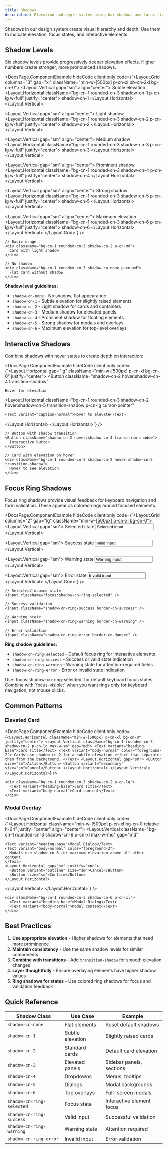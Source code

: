 ```yaml
---
title: Shadows
description: Elevation and depth system using box shadows and focus rings
---
```



Shadows in our design system create visual hierarchy and depth. Use them to indicate elevation, focus states, and interactive elements.

## Shadow Levels

Six shadow levels provide progressively deeper elevation effects. Higher numbers create stronger, more pronounced shadows.

<DocsPage.ComponentExample
  hideCode
  client:only
  code={`<Layout.Grid columns="3" gap="xl" className="min-w-[500px] p-cn-xl pb-cn-2xl bg-cn-0">
  <Layout.Vertical gap="sm" align="center">
    <Text variant="caption-normal" color="foreground-3">Subtle elevation</Text>
    <Layout.Horizontal className="bg-cn-1 rounded-cn-3 shadow-cn-1 p-cn-lg w-full" justify="center">
      <Text variant="caption-normal">shadow-cn-1</Text>
    </Layout.Horizontal>
  </Layout.Vertical>
  
  <Layout.Vertical gap="sm" align="center">
    <Text variant="caption-normal" color="foreground-3">Light shadow</Text>
    <Layout.Horizontal className="bg-cn-1 rounded-cn-3 shadow-cn-2 p-cn-lg w-full" justify="center">
      <Text variant="caption-normal">shadow-cn-2</Text>
    </Layout.Horizontal>
  </Layout.Vertical>
  
  <Layout.Vertical gap="sm" align="center">
    <Text variant="caption-normal" color="foreground-3">Medium shadow</Text>
    <Layout.Horizontal className="bg-cn-1 rounded-cn-3 shadow-cn-3 p-cn-lg w-full" justify="center">
      <Text variant="caption-normal">shadow-cn-3</Text>
    </Layout.Horizontal>
  </Layout.Vertical>
  
  <Layout.Vertical gap="sm" align="center">
    <Text variant="caption-normal" color="foreground-3">Prominent shadow</Text>
    <Layout.Horizontal className="bg-cn-1 rounded-cn-3 shadow-cn-4 p-cn-lg w-full" justify="center">
      <Text variant="caption-normal">shadow-cn-4</Text>
    </Layout.Horizontal>
  </Layout.Vertical>
  
  <Layout.Vertical gap="sm" align="center">
    <Text variant="caption-normal" color="foreground-3">Strong shadow</Text>
    <Layout.Horizontal className="bg-cn-1 rounded-cn-3 shadow-cn-5 p-cn-lg w-full" justify="center">
      <Text variant="caption-normal">shadow-cn-5</Text>
    </Layout.Horizontal>
  </Layout.Vertical>
  
  <Layout.Vertical gap="sm" align="center">
    <Text variant="caption-normal" color="foreground-3">Maximum elevation</Text>
    <Layout.Horizontal className="bg-cn-1 rounded-cn-3 shadow-cn-6 p-cn-lg w-full" justify="center">
      <Text variant="caption-normal">shadow-cn-6</Text>
    </Layout.Horizontal>
  </Layout.Vertical>
</Layout.Grid>`}
/>

```tsx
// Basic usage
<div className="bg-cn-1 rounded-cn-3 shadow-cn-2 p-cn-md">
  Card with light shadow
</div>

// No shadow
<div className="bg-cn-1 rounded-cn-3 shadow-cn-none p-cn-md">
  Flat card without shadow
</div>
```

**Shadow level guidelines:**

- `shadow-cn-none` - No shadow, flat appearance
- `shadow-cn-1` - Subtle elevation for slightly raised elements
- `shadow-cn-2` - Light shadow for cards and containers
- `shadow-cn-3` - Medium shadow for elevated panels
- `shadow-cn-4` - Prominent shadow for floating elements
- `shadow-cn-5` - Strong shadow for modals and overlays
- `shadow-cn-6` - Maximum elevation for top-level overlays

## Interactive Shadows

Combine shadows with hover states to create depth on interaction:

<DocsPage.ComponentExample
  hideCode
  client:only
  code={`<Layout.Horizontal gap="lg" className="min-w-[500px] p-cn-xl bg-cn-0" justify="center">
  <Button 
    className="shadow-cn-2 hover:shadow-cn-4 transition-shadow"
  >
    Hover for elevation
  </Button>
  
  <Layout.Horizontal 
    className="bg-cn-1 rounded-cn-3 shadow-cn-2 hover:shadow-cn-5 transition-shadow p-cn-lg cursor-pointer"
  >
    <Text variant="caption-normal">Hover to elevate</Text>
  </Layout.Horizontal>
</Layout.Horizontal>`}
/>

```tsx
// Button with shadow transition
<Button className="shadow-cn-2 hover:shadow-cn-4 transition-shadow">
  Interactive button
</Button>

// Card with elevation on hover
<div className="bg-cn-1 rounded-cn-3 shadow-cn-2 hover:shadow-cn-5 transition-shadow">
  Hover to see elevation
</div>
```

## Focus Ring Shadows

Focus ring shadows provide visual feedback for keyboard navigation and form validation. These appear as colored rings around focused elements.

<DocsPage.ComponentExample
  hideCode
  client:only
  code={`<Layout.Grid columns="2" gap="lg" className="min-w-[500px] p-cn-xl bg-cn-0">
  <Layout.Vertical gap="sm">
    <Text variant="caption-normal" color="foreground-3">Selected state</Text>
    <input
    type="text"
    className="bg-cn-1 border border-cn-3 rounded-cn-3 p-cn-sm shadow-cn-ring-selected"
    value="Selected input"
    readOnly
    />
  </Layout.Vertical>
  
  <Layout.Vertical gap="sm">
    <Text variant="caption-normal" color="foreground-3">Success state</Text>
    <input
      type="text"
      className="bg-cn-1 border border-cn-success rounded-cn-3 p-cn-sm shadow-cn-ring-success"
      value="Valid input"
      readOnly
    />
  </Layout.Vertical>
  
  <Layout.Vertical gap="sm">
    <Text variant="caption-normal" color="foreground-3">Warning state</Text>
    <input
      type="text"
      className="bg-cn-1 border border-cn-warning rounded-cn-3 p-cn-sm shadow-cn-ring-warning"
      value="Warning input"
      readOnly
    />
  </Layout.Vertical>
  
  <Layout.Vertical gap="sm">
    <Text variant="caption-normal" color="foreground-3">Error state</Text>
    <input
      type="text"
      className="bg-cn-1 border border-cn-danger rounded-cn-3 p-cn-sm shadow-cn-ring-error"
      value="Invalid input"
      readOnly
    />
  </Layout.Vertical>
</Layout.Grid>`}
/>

```tsx
// Selected/focused state
<input className="focus:shadow-cn-ring-selected" />

// Success validation
<input className="shadow-cn-ring-success border-cn-success" />

// Warning state
<input className="shadow-cn-ring-warning border-cn-warning" />

// Error validation
<input className="shadow-cn-ring-error border-cn-danger" />
```

**Ring shadow guidelines:**

- `shadow-cn-ring-selected` - Default focus ring for interactive elements
- `shadow-cn-ring-success` - Success or valid state indication
- `shadow-cn-ring-warning` - Warning state for attention-required fields
- `shadow-cn-ring-error` - Error or invalid state indication

<Aside type="tip" title="Focus States">
  Use `focus:shadow-cn-ring-selected` for default keyboard focus states. Combine
  with `focus-visible:` when you want rings only for keyboard navigation, not
  mouse clicks.
</Aside>

## Common Patterns

### Elevated Card

<DocsPage.ComponentExample
  hideCode
  client:only
  code={`<Layout.Horizontal className="min-w-[500px] p-cn-xl bg-cn-0" justify="center">
  <Layout.Vertical className="bg-cn-1 rounded-cn-3 shadow-cn-2 p-cn-lg max-w-sm" gap="md">
    <Text variant="heading-base">Card Title</Text>
    <Text variant="body-normal" color="foreground-2">
      Cards use shadow-cn-2 for a subtle elevation effect that separates them from the background.
    </Text>
    <Layout.Horizontal gap="sm">
      <Button size="sm">Action</Button>
      <Button variant="secondary" size="sm">Cancel</Button>
    </Layout.Horizontal>
  </Layout.Vertical>
</Layout.Horizontal>`}
/>

```tsx
<div className="bg-cn-1 rounded-cn-3 shadow-cn-2 p-cn-lg">
  <Text variant="heading-base">Card Title</Text>
  <Text variant="body-normal">Card content</Text>
</div>
```

### Modal Overlay

<DocsPage.ComponentExample
  hideCode
  client:only
  code={`<Layout.Horizontal className="min-w-[500px] p-cn-xl bg-cn-0 relative h-64" justify="center" align="center">
  <Layout.Vertical 
    className="bg-cn-1 rounded-cn-3 shadow-cn-6 p-cn-xl max-w-md"
    gap="md"
  >
    <Text variant="heading-base">Modal Dialog</Text>
    <Text variant="body-normal" color="foreground-2">
      Modals use shadow-cn-6 for maximum elevation above all other content.
    </Text>
    <Layout.Horizontal gap="sm" justify="end">
      <Button variant="outline" size="sm">Cancel</Button>
      <Button size="sm">Confirm</Button>
    </Layout.Horizontal>
  </Layout.Vertical>
</Layout.Horizontal>`}
/>

```tsx
<div className="bg-cn-1 rounded-cn-3 shadow-cn-6 p-cn-xl">
  <Text variant="heading-base">Modal Dialog</Text>
  <Text variant="body-normal">Modal content</Text>
</div>
```

## Best Practices

1. **Use appropriate elevation** - Higher shadows for elements that need more prominence
2. **Maintain consistency** - Use the same shadow levels for similar components
3. **Combine with transitions** - Add `transition-shadow` for smooth elevation changes
4. **Layer thoughtfully** - Ensure overlaying elements have higher shadow values
5. **Ring shadows for states** - Use colored ring shadows for focus and validation feedback

## Quick Reference

| Shadow Class              | Use Case         | Example                   |
| ------------------------- | ---------------- | ------------------------- |
| `shadow-cn-none`          | Flat elements    | Reset default shadows     |
| `shadow-cn-1`             | Subtle elevation | Slightly raised cards     |
| `shadow-cn-2`             | Standard cards   | Default card elevation    |
| `shadow-cn-3`             | Elevated panels  | Sidebar panels, sections  |
| `shadow-cn-4`             | Dropdowns        | Menus, tooltips           |
| `shadow-cn-5`             | Dialogs          | Modal backgrounds         |
| `shadow-cn-6`             | Top overlays     | Full-screen modals        |
| `shadow-cn-ring-selected` | Focus state      | Interactive element focus |
| `shadow-cn-ring-success`  | Valid input      | Successful validation     |
| `shadow-cn-ring-warning`  | Warning state    | Attention required        |
| `shadow-cn-ring-error`    | Invalid input    | Error validation          |
